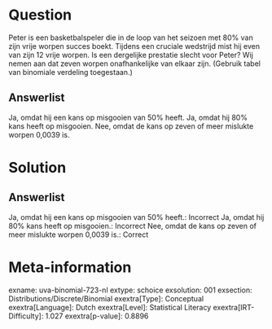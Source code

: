 Question
========

Peter is een basketbalspeler die in de loop van het seizoen met 80% van
zijn vrije worpen succes boekt. Tijdens een cruciale wedstrijd mist hij
even van zijn 12 vrije worpen. Is een dergelijke prestatie slecht voor
Peter? Wij nemen aan dat zeven worpen onafhankelijke van elkaar zijn.
(Gebruik tabel van binomiale verdeling toegestaan.)

Answerlist
----------

Ja, omdat hij een kans op misgooien van 50% heeft.
Ja, omdat hij 80% kans heeft op misgooien.
Nee, omdat de kans op zeven of meer mislukte worpen 0,0039 is.

Solution
========

Answerlist
----------

Ja, omdat hij een kans op misgooien van 50% heeft.: Incorrect
Ja, omdat hij 80% kans heeft op misgooien.: Incorrect
Nee, omdat de kans op zeven of meer mislukte worpen 0,0039 is.: Correct

Meta-information
================
exname: uva-binomial-723-nl
extype: schoice
exsolution: 001
exsection: Distributions/Discrete/Binomial
exextra[Type]: Conceptual
exextra[Language]: Dutch
exextra[Level]: Statistical Literacy
exextra[IRT-Difficulty]: 1.027
exextra[p-value]: 0.8896
